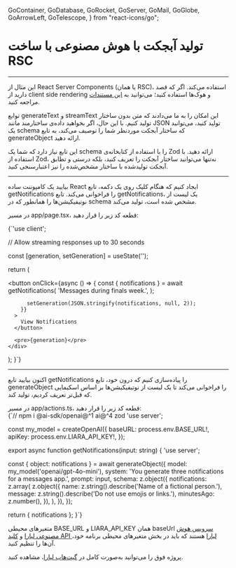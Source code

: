   GoContainer,
  GoDatabase,
  GoRocket,
  GoServer,
  GoMail,
  GoGlobe,
  GoArrowLeft,
  GoTelescope,
} from "react-icons/go";


<Layout>
<Head>
<title>مستندات تولید آبجکت با AI با ساخت RSC - لیارا</title>
<meta property="og:title" content="مستندات خدمات رایانش ابری لیارا" />
<meta property="og:description" content="مستندات مربوط به نحوه تولید آبجکت با استفاده از سرویس هوش مصنوعی لیارا به وسیله ساخت کامپوننت سرور ری‌اکت"  />
</Head>


# تولید آبجکت با هوش مصنوعی با ساخت RSC
<hr className="mb-2" />


<Alert variant="info">
<p>
این مثال از React Server Components (یا همان RSC)، استفاده می‌کند. اگر که قصد دارید از 
client side rendering و هوک‌ها استفاده کنید؛ می‌توانید به <a href="/ai/cookbook/nextjs/generate-object/" className="text-[#2196f3]">این مستندات</a> مراجعه کنید. 
</p>
</Alert>
<div className="h-2" />


توابع <Important>generateText</Important> و <Important>streamText</Important> این امکان را به ما می‌دادند که متن بدون ساختار تولید کنیم.
با این حال، اگر بخواهید داده‌ی ساختارمند مانند JSON تولید کنید، می‌توانید یک schema که ساختار آبجکت موردنظر شما را توصیف می‌کند، به تابع <Important>generateObject</Important> ارائه دهید.
<div className="h-2" />

این تابع نیاز دارد که شما یک schema را با استفاده از کتابخانه‌ی Zod ارائه دهید.
با استفاده از Zod، نه‌تنها می‌توانید ساختار آبجکت را تعریف کنید، بلکه درستی و تطابق آبجکت تولیدشده با ساختار مشخص‌شده را نیز اعتبارسنجی کنید.
<hr className="mb-2" />
<Section id='client' title='کلاینت' />

بیایید یک کامپوننت ساده React ایجاد کنیم که هنگام کلیک روی یک دکمه، تابع <Important>getNotifications</Important> را فراخوانی می‌کند.
تابع <Important>getNotifications</Important>، یک لیست از نوتیفیکیشن‌ها را همانطور که در schema مشخص شده است، تولید می‌کند.
<div className="h-2" />

در مسیر <Important>app/page.tsx</Important>، قطعه کد زیر را قرار دهید: 

<div className="h-2" />
<div dir='ltr'>
    <Highlight className="js">
        {`'use client';


// Allow streaming responses up to 30 seconds

  const [generation, setGeneration] = useState<string>('');

  return (
    <div>
      <button
        onClick={async () => {
          const { notifications } = await getNotifications(
            'Messages during finals week.',
          );

          setGeneration(JSON.stringify(notifications, null, 2));
        }}
      >
        View Notifications
      </button>

      <pre>{generation}</pre>
    </div>
  );
}`}
    </Highlight>
</div>
<hr className="mb-2" />
<Section id='server' title='سرور' />

اکنون بیایید تابع <Important>getNotifications</Important> را پیاده‌سازی کنیم که درون خود، تابع <Important>generateObject</Important> را فراخوانی می‌کند تا یک لیست از نوتیفیکیشن‌ها بر اساس 
اسکیمایی که قبل‌تر تعریف کردیم، تولید کند.

<div className="h-2" />
در مسیر <Important>app/actions.ts</Important>، قطعه کد زیر را قرار دهید:

<div className="h-2" />
<div dir='ltr'>
    <Highlight className="js">
        {`// npm i @ai-sdk/openai@^1 ai@^4 zod
'use server';


const my_model = createOpenAI({
  baseURL: process.env.BASE_URL!,
  apiKey: process.env.LIARA_API_KEY!,
});

export async function getNotifications(input: string) {
  'use server';

  const { object: notifications } = await generateObject({
    model: my_model('openai/gpt-4o-mini'),
    system: 'You generate three notifications for a messages app.',
    prompt: input,
    schema: z.object({
      notifications: z.array(
        z.object({
          name: z.string().describe('Name of a fictional person.'),
          message: z.string().describe('Do not use emojis or links.'),
          minutesAgo: z.number(),
        }),
      ),
    }),
  });

  return { notifications };
}`}
    </Highlight>
</div>
<div className="h-2" />

<Alert variant="info">
<p>
متغیرهای محیطی <Important>BASE_URL</Important> و <Important>LIARA_API_KEY</Important> همان baseUrl <a href="https://liara.ir/products/ai/" className="text-[#2196f3]">سرویس هوش مصنوعی لیارا</a> و <a href="/references/api/about/#api-access-key" className="text-[#2196f3]">کلید API لیارا</a> هستند که باید در بخش متغیرهای محیطی برنامه خود، آن‌ها را تنظیم کنید. 
</p>
</Alert>

<Alert variant="success">
<p>
پروژه فوق را می‌توانید به‌صورت کامل در <a href="https://github.com/liara-cloud/ai-sdk-examples/tree/master/RSC/generate-object" className="text-[#2196f3]">گیت‌هاب لیارا</a>، مشاهده کنید. 
</p>
</Alert>

</Layout>